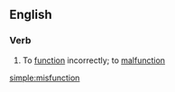 ==English==

===Verb===
{{en-verb|misfunctions|misfunctioning|misfunctioned}}

# To [[function]] incorrectly; to [[malfunction]]

[[simple:misfunction]]